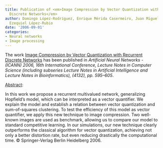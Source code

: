 ```yaml
---
title: Publication of <em>Image Compression by Vector Quantization with Recurrent
  Discrete Networks</em>
author: Domingo López-Rodríguez, Enrique Mérida Casermeiro, Juan Miguel Ortiz-de-Lazcano-Lobato,
  Ezequiel López-Rubio
date: '2006-09-01'
categories:
- Neural networks
- Image processing
---
```


The work <u>Image Compression by Vector Quantization with Recurrent Discrete Networks</u> has been published in <em>Artificial Neural Networks - (ICANN) 2006, 16th International Conference, Lecture Notes in Computer Science (including subseries Lecture Notes in Artificial Intelligence and Lecture Notes in Bioinformatics), (4132), <em>pp. 595&ndash;605</em></em>.

<u>Abstract</u>:


In this work we propose a recurrent multivalued network, generalizing Hopfield's model, which can be interpreted as a vector quantifier. We explain the model and establish a relation between vector quantization and sum-of-squares clustering. To test the efficiency of this model as vector quantifier, we apply this new technique to image compression. Two well-known images are used as benchmark, allowing us to compare our model to standard competitive learning. In our simulations, our new technique clearly outperforms the classical algorithm for vector quantization, achieving not only a better distortion rate, but even reducing drastically the computational time. © Springer-Verlag Berlin Heidelberg 2006.

